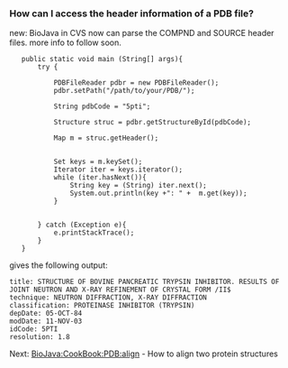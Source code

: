 ===How can I access the header information of a PDB file?===

new: BioJava in CVS now can parse the COMPND and SOURCE header files. more info to follow soon.

<java>
    public static void main (String[] args){
        try {
            
            PDBFileReader pdbr = new PDBFileReader();          
            pdbr.setPath("/path/to/your/PDB/");
            
            String pdbCode = "5pti";
            
            Structure struc = pdbr.getStructureById(pdbCode);
          
            Map m = struc.getHeader();
                     
            
            Set keys = m.keySet();
            Iterator iter = keys.iterator();
            while (iter.hasNext()){
                String key = (String) iter.next();
                System.out.println(key +": " +  m.get(key));
            }
            
            
        } catch (Exception e){
            e.printStackTrace();
        }
    }
</java>

gives the following output:

<pre>
title: STRUCTURE OF BOVINE PANCREATIC TRYPSIN INHIBITOR. RESULTS OF JOINT NEUTRON AND X-RAY REFINEMENT OF CRYSTAL FORM /II$ 
technique: NEUTRON DIFFRACTION, X-RAY DIFFRACTION 
classification: PROTEINASE INHIBITOR (TRYPSIN)
depDate: 05-OCT-84
modDate: 11-NOV-03
idCode: 5PTI
resolution: 1.8
</pre>




Next: [[BioJava:CookBook:PDB:align]] - How to align two protein structures